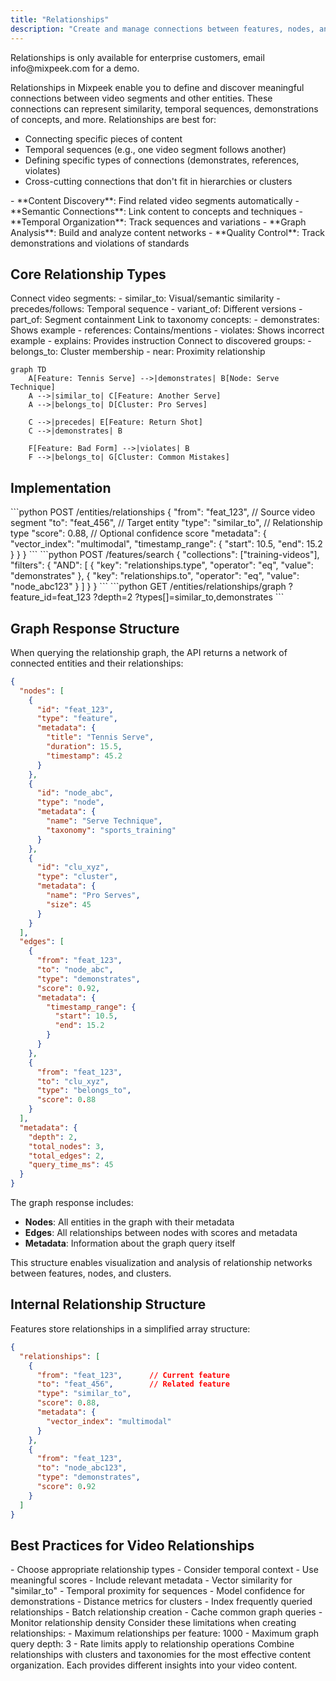 ```yaml
---
title: "Relationships"
description: "Create and manage connections between features, nodes, and clusters in your multimodal content"
---
```


<Warning>
Relationships is only available for enterprise customers, email info@mixpeek.com for a demo. 
</Warning>

Relationships in Mixpeek enable you to define and discover meaningful connections between video segments and other entities. These connections can represent similarity, temporal sequences, demonstrations of concepts, and more. Relationships are best for:

- Connecting specific pieces of content
- Temporal sequences (e.g., one video segment follows another)
- Defining specific types of connections (demonstrates, references, violates)
- Cross-cutting connections that don't fit in hierarchies or clusters

<Accordion title="Why Use Relationships?">
  - **Content Discovery**: Find related video segments automatically
  - **Semantic Connections**: Link content to concepts and techniques
  - **Temporal Organization**: Track sequences and variations
  - **Graph Analysis**: Build and analyze content networks
  - **Quality Control**: Track demonstrations and violations of standards
</Accordion>

## Core Relationship Types

<CardGroup>
  <Card title="Feature-to-Feature" icon="film">
    Connect video segments:
    - similar_to: Visual/semantic similarity
    - precedes/follows: Temporal sequence
    - variant_of: Different versions
    - part_of: Segment containment
  </Card>

  <Card title="Feature-to-Node" icon="sitemap">
    Link to taxonomy concepts:
    - demonstrates: Shows example
    - references: Contains/mentions
    - violates: Shows incorrect example
    - explains: Provides instruction
  </Card>

  <Card title="Feature-to-Cluster" icon="object-group">
    Connect to discovered groups:
    - belongs_to: Cluster membership
    - near: Proximity relationship
  </Card>
</CardGroup>

```mermaid
graph TD
    A[Feature: Tennis Serve] -->|demonstrates| B[Node: Serve Technique]
    A -->|similar_to| C[Feature: Another Serve]
    A -->|belongs_to| D[Cluster: Pro Serves]
    
    C -->|precedes| E[Feature: Return Shot]
    C -->|demonstrates| B
    
    F[Feature: Bad Form] -->|violates| B
    F -->|belongs_to| G[Cluster: Common Mistakes]
```

## Implementation

<Tabs>
  <Tab title="Create Relationship">
    ```python
    POST /entities/relationships
    {
      "from": "feat_123",      // Source video segment
      "to": "feat_456",        // Target entity
      "type": "similar_to",    // Relationship type
      "score": 0.88,          // Optional confidence score
      "metadata": {
        "vector_index": "multimodal",
        "timestamp_range": {
          "start": 10.5,
          "end": 15.2
        }
      }
    }
    ```
  </Tab>

  <Tab title="Search Relationships">
    ```python
    POST /features/search
    {
      "collections": ["training-videos"],
      "filters": {
        "AND": [
          {
            "key": "relationships.type",
            "operator": "eq",
            "value": "demonstrates"
          },
          {
            "key": "relationships.to",
            "operator": "eq",
            "value": "node_abc123"
          }
        ]
      }
    }
    ```
  </Tab>

  <Tab title="Get Relationship Graph">
    ```python
    GET /entities/relationships/graph
    ?feature_id=feat_123
    ?depth=2
    ?types[]=similar_to,demonstrates
    ```
  </Tab>
</Tabs>


## Graph Response Structure

When querying the relationship graph, the API returns a network of connected entities and their relationships:

```json
{
  "nodes": [
    {
      "id": "feat_123",
      "type": "feature",
      "metadata": {
        "title": "Tennis Serve",
        "duration": 15.5,
        "timestamp": 45.2
      }
    },
    {
      "id": "node_abc",
      "type": "node",
      "metadata": {
        "name": "Serve Technique",
        "taxonomy": "sports_training"
      }
    },
    {
      "id": "clu_xyz",
      "type": "cluster",
      "metadata": {
        "name": "Pro Serves",
        "size": 45
      }
    }
  ],
  "edges": [
    {
      "from": "feat_123",
      "to": "node_abc",
      "type": "demonstrates",
      "score": 0.92,
      "metadata": {
        "timestamp_range": {
          "start": 10.5,
          "end": 15.2
        }
      }
    },
    {
      "from": "feat_123",
      "to": "clu_xyz",
      "type": "belongs_to",
      "score": 0.88
    }
  ],
  "metadata": {
    "depth": 2,
    "total_nodes": 3,
    "total_edges": 2,
    "query_time_ms": 45
  }
}
```

The graph response includes:
- **Nodes**: All entities in the graph with their metadata
- **Edges**: All relationships between nodes with scores and metadata
- **Metadata**: Information about the graph query itself

This structure enables visualization and analysis of relationship networks between features, nodes, and clusters.


## Internal Relationship Structure

Features store relationships in a simplified array structure:

```json
{
  "relationships": [
    {
      "from": "feat_123",      // Current feature
      "to": "feat_456",        // Related feature
      "type": "similar_to",
      "score": 0.88,
      "metadata": {
        "vector_index": "multimodal"
      }
    },
    {
      "from": "feat_123",
      "to": "node_abc123",
      "type": "demonstrates",
      "score": 0.92
    }
  ]
}
```

## Best Practices for Video Relationships

<Steps>
  <Step title="Relationship Selection">
    - Choose appropriate relationship types
    - Consider temporal context
    - Use meaningful scores
    - Include relevant metadata
  </Step>

  <Step title="Score Generation">
    - Vector similarity for "similar_to"
    - Temporal proximity for sequences
    - Model confidence for demonstrations
    - Distance metrics for clusters
  </Step>

  <Step title="Performance Optimization">
    - Index frequently queried relationships
    - Batch relationship creation
    - Cache common graph queries
    - Monitor relationship density
  </Step>
</Steps>

<Warning>
  Consider these limitations when creating relationships:
  - Maximum relationships per feature: 1000
  - Maximum graph query depth: 3
  - Rate limits apply to relationship operations
</Warning>

<Note>
  Combine relationships with clusters and taxonomies for the most effective content organization. Each provides different insights into your video content.
</Note>
